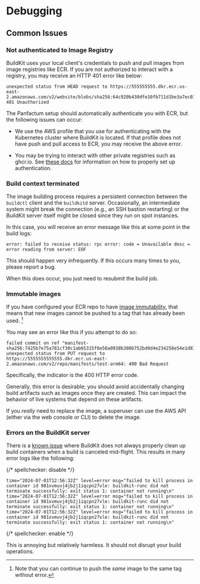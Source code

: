 # Debugging

## Common Issues

### Not authenticated to Image Registry

BuildKit uses your local client's credentials to push and pull images from image registries like ECR. If
you are not authorized to interact with a registry, you may receive an HTTP 401 error like below:

```shellsession
unexpected status from HEAD request to https://555555555.dkr.ecr.us-east-2.amazonaws.com/v2/website/blobs/sha256:64c920b430dfe10fb711d1be3a7ec01c0a18174df3d05c1effc85ea137c463b1: 401 Unauthorized
```

The Panfactum setup should automatically authenticate you with ECR, but the following issues can occur:

* We use the AWS profile that you use for authenticating with the Kubernetes cluster where BuildKit is located. If that
  profile does not have push and pull access to ECR, you may receive the above error.

* You may be trying to interact with other private registries such as ghcr.io. See
  [these docs](/docs/main/guides/addons/buildkit/building-images#authenticating-with-private-registries) for information
  on how to properly set up authentication.

### Build context terminated

The image building process requires a persistent connection between the `buildctl` client and the `buildkitd` server.
Occasionally, an intermediate system might break the connection (e.g., an SSH bastion restarting) or the BuildKit
server itself might be closed since they run on spot instances.

In this case, you will receive an error message like this at some point in the build logs:

```shellsession
error: failed to receive status: rpc error: code = Unavailable desc = error reading from server: EOF
```

This should happen very infrequently. If this occurs many times to you, please report a bug.

When this does occur, you just need to resubmit the build job.

### Immutable images

If you have configured your ECR repo to have [image immutability](https://docs.aws.amazon.com/AmazonECR/latest/userguide/image-tag-mutability.html),
that means that new images cannot be pushed to a tag that has already been used. [^1]

[^1]: Note that you can continue to push the *same* image to the same tag without error.

You may see an error like this if you attempt to do so:

```shellsession
failed commit on ref "manifest-sha256:7425b7e75a781cf30c1ab65315f6e58a0938b380b752bd0d4e234258e54e1d81": unexpected status from PUT request to https://5555555555555.dkr.ecr.us-east-2.amazonaws.com/v2/repo/manifests/test-arm64: 400 Bad Request
```

Specifically, the indicator is the 400 HTTP error code.

Generally, this error is desirable; you should avoid accidentally changing build artifacts such as
images once they are created. This can impact the behavior of live systems that depend on these
artifacts.

If you *really* need to replace the image, a superuser can use the AWS API (either via the web console
or CLI) to delete the image.

### Errors on the BuildKit server

There is a [known issue](https://github.com/moby/buildkit/issues/4483) where BuildKit does not always properly clean up
build containers when a build is canceled mid-flight. This results in many error logs like the following:

{/* spellchecker: disable */}

```shellsession
time="2024-07-01T12:56:32Z" level=error msg="failed to kill process in container id 981xvmuvj4jb2j1iqcpn27vle: buildkit-runc did not terminate successfully: exit status 1: container not running\n"
time="2024-07-01T12:56:32Z" level=error msg="failed to kill process in container id 981xvmuvj4jb2j1iqcpn27vle: buildkit-runc did not terminate successfully: exit status 1: container not running\n"
time="2024-07-01T12:56:32Z" level=error msg="failed to kill process in container id 981xvmuvj4jb2j1iqcpn27vle: buildkit-runc did not terminate successfully: exit status 1: container not running\n"
```

{/* spellchecker: enable */}

This is annoying but relatively harmless. It should not disrupt your build operations.
